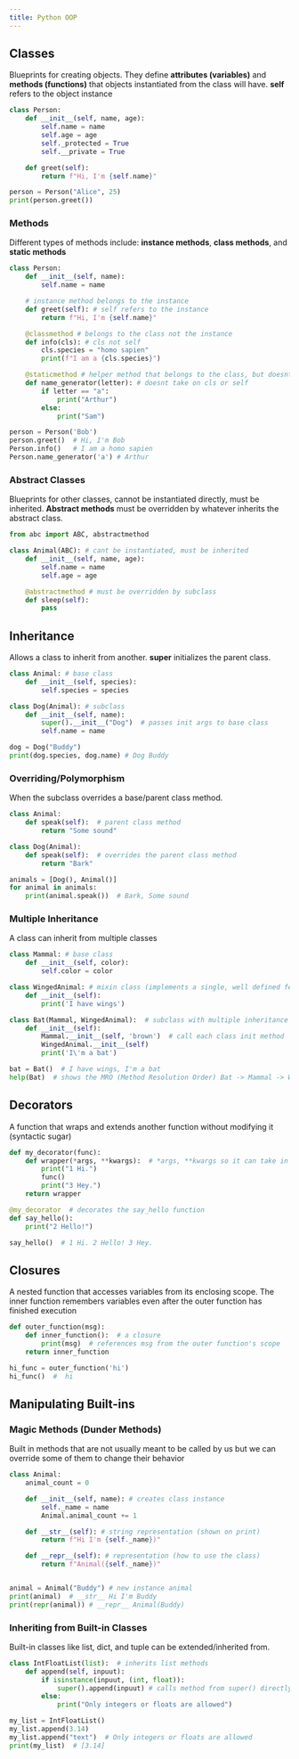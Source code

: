 ```yaml
---
title: Python OOP
---
```


## Classes

Blueprints for creating objects. They define **attributes (variables)** and **methods (functions)** that objects instantiated from the class will have. **self** refers to the object instance

```python
class Person:
    def __init__(self, name, age):
        self.name = name
        self.age = age
        self._protected = True
        self.__private = True

    def greet(self):
        return f"Hi, I'm {self.name}"

person = Person("Alice", 25)
print(person.greet())
```

### Methods

Different types of methods include: **instance methods**, **class methods**, and **static methods**

```python
class Person:
    def __init__(self, name):
        self.name = name

    # instance method belongs to the instance
    def greet(self): # self refers to the instance
        return f"Hi, I'm {self.name}"

    @classmethod # belongs to the class not the instance
    def info(cls): # cls not self
        cls.species = "homo sapien"
        print(f"I am a {cls.species}")

    @staticmethod # helper method that belongs to the class, but doesnt use attributes
    def name_generator(letter): # doesnt take on cls or self
        if letter == "a":
            print("Arthur")
        else:
            print("Sam")

person = Person('Bob')
person.greet()  # Hi, I'm Bob
Person.info()   # I am a homo sapien
Person.name_generator('a') # Arthur
```

### Abstract Classes

Blueprints for other classes, cannot be instantiated directly, must be inherited. **Abstract methods** must be overridden by whatever inherits the abstract class.

```python
from abc import ABC, abstractmethod

class Animal(ABC): # cant be instantiated, must be inherited
    def __init__(self, name, age):
        self.name = name
        self.age = age

    @abstractmethod # must be overridden by subclass
    def sleep(self):
        pass
```

## Inheritance

Allows a class to inherit from another. **super** initializes the parent class.

```python
class Animal: # base class
    def __init__(self, species):
        self.species = species

class Dog(Animal): # subclass
    def __init__(self, name):
        super().__init__("Dog")  # passes init args to base class
        self.name = name

dog = Dog("Buddy")
print(dog.species, dog.name) # Dog Buddy
```

### Overriding/Polymorphism

When the subclass overrides a base/parent class method.

```python
class Animal:
    def speak(self):  # parent class method
        return "Some sound"

class Dog(Animal):
    def speak(self):  # overrides the parent class method
        return "Bark"

animals = [Dog(), Animal()]
for animal in animals:
    print(animal.speak())  # Bark, Some sound
```

### Multiple Inheritance

A class can inherit from multiple classes

```python
class Mammal: # base class
    def __init__(self, color):
        self.color = color

class WingedAnimal: # mixin class (implements a single, well defined feature)
    def __init__(self):
        print('I have wings')

class Bat(Mammal, WingedAnimal):  # subclass with multiple inheritance
    def __init__(self):
        Mammal.__init__(self, 'brown')  # call each class init method
        WingedAnimal.__init__(self)
        print('I\'m a bat')

bat = Bat()  # I have wings, I'm a bat
help(Bat)  # shows the MRO (Method Resolution Order) Bat -> Mammal -> WingedAnimal -> object
```

## Decorators

A function that wraps and extends another function without modifying it (syntactic sugar)

```python
def my_decorator(func):
    def wrapper(*args, **kwargs):  # *args, **kwargs so it can take in any args
        print("1 Hi.")
        func()
        print("3 Hey.")
    return wrapper

@my_decorator  # decorates the say_hello function
def say_hello():
    print("2 Hello!")

say_hello()  # 1 Hi. 2 Hello! 3 Hey.
```

## Closures

A nested function that accesses variables from its enclosing scope. The inner function remembers variables even after the outer function has finished execution

```python
def outer_function(msg):
    def inner_function():  # a closure
        print(msg)  # references msg from the outer function's scope
    return inner_function

hi_func = outer_function('hi')
hi_func()  #  hi
```

## Manipulating Built-ins

### Magic Methods (Dunder Methods)

Built in methods that are not usually meant to be called by us but we can override some of them to change their behavior

```python
class Animal:
    animal_count = 0

    def __init__(self, name): # creates class instance
        self._name = name
        Animal.animal_count += 1

    def __str__(self): # string representation (shown on print)
        return f"Hi I'm {self._name})"

    def __repr__(self): # representation (how to use the class)
        return f"Animal({self._name})"


animal = Animal("Buddy") # new instance animal
print(animal)  # __str__ Hi I'm Buddy
print(repr(animal)) # __repr__ Animal(Buddy)
```

### Inheriting from Built-in Classes

Built-in classes like list, dict, and tuple can be extended/inherited from.

```python
class IntFloatList(list):  # inherits list methods
    def append(self, inpuut):
        if isinstance(inpuut, (int, float)):
            super().append(inpuut) # calls method from super() directly
        else:
            print("Only integers or floats are allowed")

my_list = IntFloatList()
my_list.append(3.14)
my_list.append("text")  # Only integers or floats are allowed
print(my_list)  # [3.14]
```
